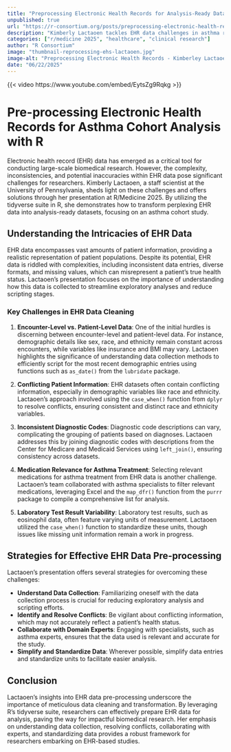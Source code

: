 ```yaml
--- 
title: "Preprocessing Electronic Health Records for Analysis-Ready Data in an Asthma Cohort" 
unpublished: true 
url: "https://r-consortium.org/posts/preprocessing-electronic-health-records-for-analysis-ready-data-in-an-asthma-cohort/"
description: "Kimberly Lactaoen tackles EHR data challenges in asthma research using R's tidyverse suite." 
categories: ["r/medicine 2025", "healthcare", "clinical research"]
author: "R Consortium" 
image: "thumbnail-reprocessing-ehs-lactaoen.jpg" 
image-alt: "Preprocessing Electronic Health Records - Kimberley Lactaoen" 
date: "06/22/2025" 
---
```


{{< video https://www.youtube.com/embed/EytsZg9Rqkg >}}

# Pre-processing Electronic Health Records for Asthma Cohort Analysis with R

Electronic health record (EHR) data has emerged as a critical tool for conducting large-scale biomedical research. However, the complexity, inconsistencies, and potential inaccuracies within EHR data pose significant challenges for researchers. Kimberly Lactaoen, a staff scientist at the University of Pennsylvania, sheds light on these challenges and offers solutions through her presentation at R/Medicine 2025. By utilizing the tidyverse suite in R, she demonstrates how to transform perplexing EHR data into analysis-ready datasets, focusing on an asthma cohort study.

## Understanding the Intricacies of EHR Data

EHR data encompasses vast amounts of patient information, providing a realistic representation of patient populations. Despite its potential, EHR data is riddled with complexities, including inconsistent data entries, diverse formats, and missing values, which can misrepresent a patient's true health status. Lactaoen's presentation focuses on the importance of understanding how this data is collected to streamline exploratory analyses and reduce scripting stages.

### Key Challenges in EHR Data Cleaning

1. **Encounter-Level vs. Patient-Level Data**: One of the initial hurdles is discerning between encounter-level and patient-level data. For instance, demographic details like sex, race, and ethnicity remain constant across encounters, while variables like insurance and BMI may vary. Lactaoen highlights the significance of understanding data collection methods to efficiently script for the most recent demographic entries using functions such as `as_date()` from the `lubridate` package.

2. **Conflicting Patient Information**: EHR datasets often contain conflicting information, especially in demographic variables like race and ethnicity. Lactaoen's approach involved using the `case_when()` function from `dplyr` to resolve conflicts, ensuring consistent and distinct race and ethnicity variables.

3. **Inconsistent Diagnostic Codes**: Diagnostic code descriptions can vary, complicating the grouping of patients based on diagnoses. Lactaoen addresses this by joining diagnostic codes with descriptions from the Center for Medicare and Medicaid Services using `left_join()`, ensuring consistency across datasets.

4. **Medication Relevance for Asthma Treatment**: Selecting relevant medications for asthma treatment from EHR data is another challenge. Lactaoen's team collaborated with asthma specialists to filter relevant medications, leveraging Excel and the `map_dfr()` function from the `purrr` package to compile a comprehensive list for analysis.

5. **Laboratory Test Result Variability**: Laboratory test results, such as eosinophil data, often feature varying units of measurement. Lactaoen utilized the `case_when()` function to standardize these units, though issues like missing unit information remain a work in progress.

## Strategies for Effective EHR Data Pre-processing

Lactaoen's presentation offers several strategies for overcoming these challenges:

- **Understand Data Collection**: Familiarizing oneself with the data collection process is crucial for reducing exploratory analysis and scripting efforts.
- **Identify and Resolve Conflicts**: Be vigilant about conflicting information, which may not accurately reflect a patient's health status.
- **Collaborate with Domain Experts**: Engaging with specialists, such as asthma experts, ensures that the data used is relevant and accurate for the study.
- **Simplify and Standardize Data**: Wherever possible, simplify data entries and standardize units to facilitate easier analysis.

## Conclusion

Lactaoen's insights into EHR data pre-processing underscore the importance of meticulous data cleaning and transformation. By leveraging R's tidyverse suite, researchers can effectively prepare EHR data for analysis, paving the way for impactful biomedical research. Her emphasis on understanding data collection, resolving conflicts, collaborating with experts, and standardizing data provides a robust framework for researchers embarking on EHR-based studies.

